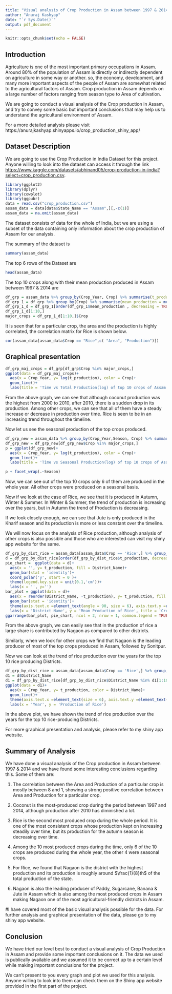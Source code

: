 ---
title: "Visual analysis of Crop Production in Assam between 1997 & 2014"
author: "Anuraj Kashyap"
date: "`r Sys.Date()`"
output: pdf_document
---

```{r setup, include=FALSE}
knitr::opts_chunk$set(echo = FALSE)
```
## Introduction

Agriculture is one of the most important primary occupations in Assam. Around 80% of the population of Assam is directly or indirectly dependent on agriculture in some way or another. so, the economy, development, and many more important aspects of the people of Assam are somewhat related to the agricultural factors of Assam. 
Crop production in Assam depends on a large number of factors ranging from season type to Area of cultivation. 

We are going to conduct a visual analysis of the Crop production in Assam, and try to convey some basic but important conclusions that may help us to understand the agricultural environment of Assam.

For a more detailed analysis please visit https://anurajkashyap.shinyapps.io/crop_production_shiny_app/

## Dataset Description

We are going to use the Crop Production in India Dataset for this project. Anyone willing to look into the dataset can access it through the link <https://www.kaggle.com/datasets/abhinand05/crop-production-in-india?select=crop_production.csv>.

```{r include=FALSE}
library(ggplot2)
library(dplyr)
library(cowplot)
library(ggpubr)
data = read.csv("crop_production.csv")
assam_data = data[data$State_Name == "Assam",][,-c(1)]
assam_data = na.omit(assam_data)
```

The dataset consists of data for the whole of India, but we are using a subset of the data containing only information about the crop production of Assam for our analysis.

The summary of the dataset is

```{r}
summary(assam_data)
```

The top 6 rows of the Dataset are
```{r}
head(assam_data)
```

The top 10 crops along with their mean production produced in Assam between 1997 & 2014 are

```{r}
df_grp = assam_data %>% group_by(Crop_Year, Crop) %>% summarise(t_production = sum(Production), .groups = 'drop')
df_grp_1 = df_grp %>% group_by(Crop) %>% summarise(mean_production = mean(t_production), .groups = 'drop')
df_grp_1_d = df_grp_1[order(df_grp_1$mean_production , decreasing = TRUE),]
df_grp_1_d[1:10,]
major_crops = df_grp_1_d[1:10,]$Crop
```

It is seen that for a particular crop, the area and the production is highly correlated, the correlation matrix for Rice is shown below.

```{r}
cor(assam_data[assam_data$Crop == "Rice",c( "Area", "Production")])
```

## Graphical presentation

```{r message = FALSE, warning=FALSE}
df_grp_maj_crops = df_grp[df_grp$Crop %in% major_crops,]
ggplot(data = df_grp_maj_crops)+
  aes(x = Crop_Year, y= log(t_production), color = Crop)+
  geom_line()+
  labs(title = 'Time vs Total Production(log) of top 10 crops of Assam by Production', x = 'Year', y = 'Total production(log)')
```

From the above graph, we can see that although coconut production was the highest from 2000 to 2010, after 2010, there is a sudden drop in its production. Among other crops, we can see that all of them have a steady increase or decrease in production over time. Rice is seen to be in an increasing trend throughout the timeline.

Now let us see the seasonal production of the top crops produced.

```{r message=FALSE}
df_grp_new = assam_data %>% group_by(Crop_Year,Season, Crop) %>% summarise(t_production = sum(Production), .groups = 'drop')
df_grp_new = df_grp_new[df_grp_new$Crop %in% major_crops,]
p = ggplot(df_grp_new)+
  aes(x = Crop_Year, y= log(t_production), color = Crop)+
  geom_line()+
  labs(title = 'Time vs Seasonal Production(log) of top 10 crops of Assam by Production', x = 'Year', y = 'Seasonal production(log)')

p + facet_wrap(.~Season)
```

Now, we can see out of the top 10 crops only 6 of them are produced in the whole year. All other crops were produced on a seasonal basis.

Now if we look at the case of Rice, we see that it is produced in Autumn, Winter & Summer. In Winter & Summer, the trend of production is increasing over the years, but in Autumn the trend of Production is decreasing.

If we look closely enough, we can see that Jute is only produced in the Kharif season and its production is more or less constant over the timeline.

We will now focus on the analysis of Rice production, although analysis of other crops is also possible and those who are interested can visit my shiny app website for the same.

```{r}
df_grp_by_dist_rice = assam_data[assam_data$Crop == 'Rice',] %>% group_by(District_Name) %>% summarise(t_production = mean(Production), .groups = 'drop')
d = df_grp_by_dist_rice[order(df_grp_by_dist_rice$t_production, decreasing = TRUE),][1:10,]
pie_chart =  ggplot(data = d)+
  aes(x = '', y= t_production, fill = District_Name)+
  geom_bar(stat = 'identity')+
  coord_polar('y', start = 0 )+
  theme(legend.key.size = unit(0.1,'cm'))+
  labs(x = '', y='')
bar_plot = ggplot(data = d)+
  aes(x = reorder(District_Name, -t_production), y= t_production, fill = District_Name)+
  geom_bar(stat = 'identity')+
  theme(axis.text.x =element_text(angle = 90, size = 6), axis.text.y =element_text(angle = 90, size = 6))+
  labs(x = 'District Name', y = 'Mean Production of Rice', title = 'Crop production vs District for top 10 rice producing districts of Assam')
ggarrange(bar_plot, pie_chart, ncol = 2, nrow = 1, common.legend = TRUE, legend = 'none')
```

From the above graph, we can easily see that in the production of rice a large share is contributed by Nagaon as compared to other districts.

Similarly, when we look for other crops we find that Nagaon is the leading producer of most of the top crops produced in Assam, followed by Sonitpur.



Now we can look at the trend of rice production over the years for the top 10 rice producing Districts.

```{r message=FALSE}
df_grp_by_dist_rice = assam_data[assam_data$Crop == 'Rice',] %>% group_by(District_Name, Crop_Year) %>% summarise(t_production = sum(Production), .groups = 'drop')
d1 = d$District_Name
d1 = df_grp_by_dist_rice[df_grp_by_dist_rice$District_Name %in% d1[1:10],]
ggplot(data = d1)+
  aes(x = Crop_Year, y= t_production, color = District_Name)+
  geom_line()+
  theme(axis.text.x =element_text(size = 6), axis.text.y =element_text(angle = 90, size = 6))+
  labs(x = 'Year', y = 'Production of Rice')
```

In the above plot, we have shown the trend of rice production over the years for the top 10 rice-producing Districts.

For more graphical presentation and analysis, please refer to my shiny app website.

## Summary of Analysis

We have done a visual analysis of the Crop production in Assam between 1997 & 2014 and we have found some interesting conclusions regarding this. Some of them are:

1. The correlation between the Area and Production of a particular crop is mostly between 8 and 1, showing a strong positive correlation between Area and Production for a particular crop.

2. Coconut is the most-produced crop during the period between 1997 and 2014, although production after 2010 has diminished a lot.

3. Rice is the second most produced crop during the whole period. It is one of the most consistent crops whose production kept on increasing steadily over time, but its production for the autumn season is decreasing over time.

4. Among the 10 most produced crops during the time, only 6 of the 10 crops are produced during the whole year, the other 4 were seasonal crops.

5. For Rice, we found that Nagaon is the district with the highest production and its production is roughly around $\frac{1}{8}th$ of the total production of the state.

6. Nagaon is also the leading producer of Paddy, Sugarcane, Banana & Jute in Assam which is also among the most produced crops in Assam making Nagaon one of the most agricultural-friendly districts in Assam.

#I have covered most of the basic visual analysis possible for the data. For further analysis and graphical presentation of the data, please go to my shiny app website.

## Conclusion

We have tried our level best to conduct a visual analysis of Crop Production in Assam and provide some important conclusions on it. The data we used is publically available and we assumed it to be correct up to a certain level while making important conclusions for the project. 

We can't present to you every graph and plot we used for this analysis. Anyone willing to look into them can check them on the Shiny app website provided in the first part of the project.
